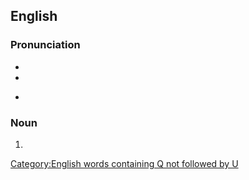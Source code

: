 ==English==

===Pronunciation===
* {{IPA|/tɔː(ɹ)k/|lang=en}}
* {{rhymes|ɔː(ɹ)k|lang=en}}
* {{homophones|torc|torque|talk|lang=en}} {{qualifier|'talk' in non-rhotic accents only}}

===Noun===
{{en-noun}}

# {{alternative spelling of|torque|lang=en}}

[[Category:English words containing Q not followed by U]]